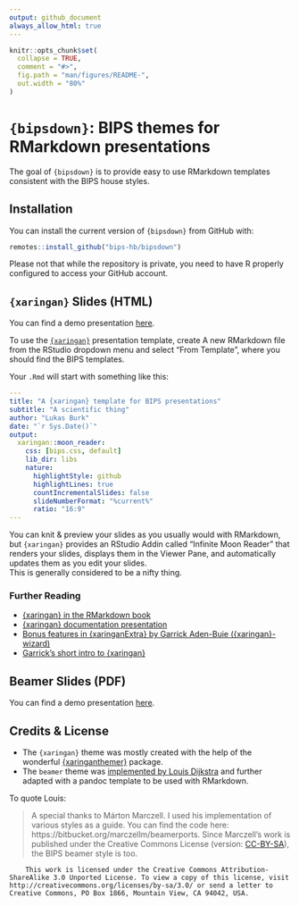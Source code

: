 ```yaml
---
output: github_document
always_allow_html: true
---
```


<!-- README.md is generated from README.Rmd. Please edit that file -->

```r
knitr::opts_chunk$set(
  collapse = TRUE,
  comment = "#>",
  fig.path = "man/figures/README-",
  out.width = "80%"
)
```

# `{bipsdown}`: BIPS themes for RMarkdown presentations

The goal of `{bipsdown}` is to provide easy to use RMarkdown templates consistent with the BIPS house styles.

## Installation

You can install the current version of `{bipsdown}` from GitHub with:

``` r
remotes::install_github("bips-hb/bipsdown")
```

Please not that while the repository is private, you need to have R properly configured to access your GitHub account.

## `{xaringan}` Slides (HTML)

You can find a demo presentation [here](https://bips-hb.github.io/bipsdown/bips-xaringan/).

To use the [`{xaringan}`](https://slides.yihui.org/xaringan/) presentation template, create A new RMarkdown file from the RStudio dropdown menu and select "From Template", where you should find the BIPS templates.

Your `.Rmd` will start with something like this:

```yaml
---
title: "A {xaringan} template for BIPS presentations"
subtitle: "A scientific thing"
author: "Lukas Burk"
date: "`r Sys.Date()`"
output:
  xaringan::moon_reader:
    css: [bips.css, default]
    lib_dir: libs
    nature:
      highlightStyle: github
      highlightLines: true
      countIncrementalSlides: false
      slideNumberFormat: "%current%"
      ratio: "16:9"
---
```

You can knit & preview your slides as you usually would with RMarkdown, but `{xaringan}` provides an RStudio Addin called "Infinite Moon Reader" that renders your slides, displays them in the Viewer Pane, and automatically updates them as you edit your slides.  
This is generally considered to be a nifty thing.

### Further Reading

- [{xaringan} in the RMarkdown book](https://bookdown.org/yihui/rmarkdown/xaringan.html)
- [{xaringan} documentation presentation](http://slides.yihui.name/xaringan/)
- [Bonus features in {xaringanExtra} by Garrick Aden-Buie ({xaringan}-wizard)](https://pkg.garrickadenbuie.com/xaringanExtra/#/README?id=xaringanextra)
- [Garrick's short intro to {xaringan}](https://slides.garrickadenbuie.com/sliding-in-style/)


## Beamer Slides (PDF)

You can find a demo presentation [here](https://bips-hb.github.io/bipsdown/bips-beamer/bips-beamer.pdf).


## Credits & License

- The `{xaringan}` theme was mostly created with the help of the wonderful [{xaringanthemer}](https://pkg.garrickadenbuie.com/xaringanthemer/) package.
- The `beamer` theme was [implemented by Louis Dijkstra](https://github.com/bips-hb/bips-beamer) and further adapted with a pandoc template to be used with RMarkdown.

To quote Louis:

> A special thanks to Márton Marczell. I used his implementation of various styles 
as a guide. You can find the code here: https://bitbucket.org/marczellm/beamerports.
> Since Marczell's work is published under the Creative Commons License (version: [CC-BY-SA](http://creativecommons.org/licenses/by-sa/3.0)), the BIPS beamer style is too.

```
	This work is licensed under the Creative Commons Attribution-ShareAlike 3.0 Unported License. To view a copy of this license, visit http://creativecommons.org/licenses/by-sa/3.0/ or send a letter to Creative Commons, PO Box 1866, Mountain View, CA 94042, USA.
```
